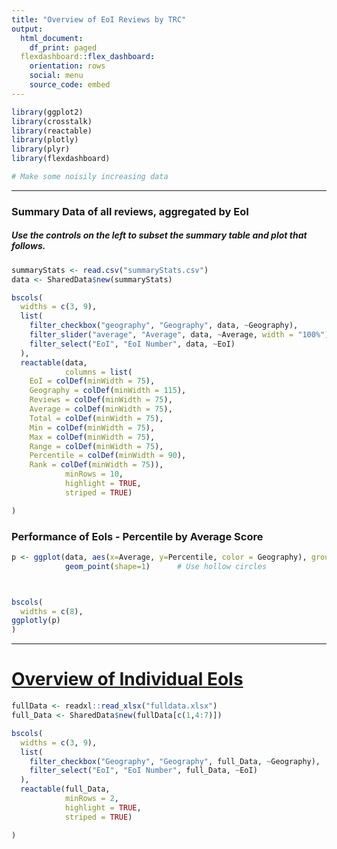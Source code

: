 ```yaml
---
title: "Overview of EoI Reviews by TRC"
output:
  html_document:
    df_print: paged
  flexdashboard::flex_dashboard:
    orientation: rows
    social: menu
    source_code: embed
---
```

<style type="text/css">
.main-container {
  max-width: 1800px;
  margin-left: auto;
  margin-right: auto;
}
</style>

```r
library(ggplot2)
library(crosstalk)
library(reactable)
library(plotly)
library(plyr)
library(flexdashboard)

# Make some noisily increasing data


```

-----------------------------------------------------------------------
### Summary Data of all reviews, aggregated by EoI
##### Use the controls on the left to subset the summary table and plot that follows.

```r

summaryStats <- read.csv("summaryStats.csv")
data <- SharedData$new(summaryStats)

bscols(
  widths = c(3, 9),
  list(
    filter_checkbox("geography", "Geography", data, ~Geography),
    filter_slider("average", "Average", data, ~Average, width = "100%"),
    filter_select("EoI", "EoI Number", data, ~EoI)
  ),
  reactable(data, 
            columns = list(
    EoI = colDef(minWidth = 75),
    Geography = colDef(minWidth = 115),
    Reviews = colDef(minWidth = 75),
    Average = colDef(minWidth = 75),
    Total = colDef(minWidth = 75),
    Min = colDef(minWidth = 75),
    Max = colDef(minWidth = 75),
    Range = colDef(minWidth = 75),
    Percentile = colDef(minWidth = 90),
    Rank = colDef(minWidth = 75)),
            minRows = 10,
            highlight = TRUE,
            striped = TRUE)

)
```

### Performance of EoIs - Percentile by Average Score

```r
p <- ggplot(data, aes(x=Average, y=Percentile, color = Geography), group = Geography) +
            geom_point(shape=1)      # Use hollow circles



bscols(
  widths = c(8),
ggplotly(p)
)
```




***
# [Overview of Individual EoIs]{.ul}{.ul}


```r

fullData <- readxl::read_xlsx("fulldata.xlsx")
full_Data <- SharedData$new(fullData[c(1,4:7)])

bscols(
  widths = c(3, 9),
  list(
    filter_checkbox("Geography", "Geography", full_Data, ~Geography),
    filter_select("EoI", "EoI Number", full_Data, ~EoI)
  ),
  reactable(full_Data,
            minRows = 2,
            highlight = TRUE,
            striped = TRUE)

)
```
